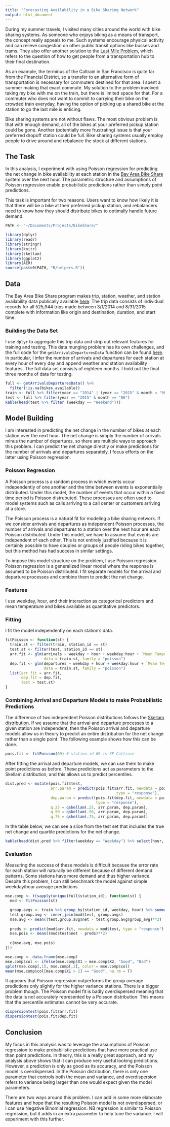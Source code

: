 ```yaml
---
title: "Forecasting Availability in a Bike Sharing Network"
output: html_document
---
```


During my summer travels, I visited many cities around the world with bike sharing systems. As someone who enjoys biking as a means of transport, the concept really appeals to me. Such systems encourage physical activity and can relieve congestion on other public transit options like busses and trams. They also offer another solution to the [Last Mile Problem](http://en.wikipedia.org/wiki/Last_mile_(transportation)), which refers to the question of how to get people from a transportation hub to their final destination.

As an example, the terminus of the Caltrain in San Francisco is quite far from the Financial District, so a transfer to an alternative form of transportation is necessary for commuters destined for that area. I spent a summer making that exact commute. My solution to the problem involved taking my bike with me on the train, but there is limited space for that. For a commuter who does not want to commit to carrying their bike on the crowded train everyday, having the option of picking up a shared bike at the station to go the last mile is enticing.

Bike sharing systems are not without flaws. The most obvious problem is that with enough demand, all of the bikes at your preferred pickup station could be gone. Another (potentially more frustrating) issue is that your preferred dropoff station could be full. Bike sharing systems usually employ people to drive around and rebalance the stock at different stations.

## The Task

In this analysis, I experiment with using Poisson regression for predicting the net change in bike availability at each station in the [Bay Area Bike Share](http://www.bayareabikeshare.com/) system over the next hour. The parametric structure and assumptions of Poisson regression enable probabilistic predictions rather than simply point predictions.

This task is important for two reasons. Users want to know how likely it is that there will be a bike at their preferred pickup station, and rebalancers need to know how they should distribute bikes to optimally handle future demand.

```r
PATH <- "~/Documents/Projects/BikeShare/"
```

```r
library(dplyr)
library(readr)
library(stringr)
library(knitr)
library(skellam)
library(ggplot2)
library(AER)
source(paste0(PATH, "R/helpers.R"))
```

## Data

The Bay Area Bike Share program makes trip, station, weather, and station availability data publically available [here](http://www.bayareabikeshare.com/open-data). The trip data consists of individual records for all 525,944 trips made between 3/1/2014 and 8/31/2015 complete with information like origin and destination, duration, and start time.

### Building the Data Set

I use `dplyr` to aggregate this trip data and strip out relevant features for training and testing. This data munging problem has its own challenges, and the full code for the `getArrivalsDeparturesData` function can be found [here](http://github.com/llefebure/bike-sharing/blob/master/R/helpers.R). In particular, I infer the number of arrivals and departures for each station at every hour of every day and append weather and station availability features. The full data set consists of eighteen months. I hold out the final three months of data for testing.

```r
full <- getArrivalsDeparturesData() %>%
  filter(!is.na(bikes_available))
train <- full %>% filter(year == "2014" | (year == "2015" & month < "06"))
test <- full %>% filter(year == "2015" & month >= "06")
kable(head(test %>% filter (weekday == "Weekend")))
```

## Model Building 

I am interested in predicting the net change in the number of bikes at each station over the next hour. The net change is simply the number of arrivals minus the number of departures, so there are multiple ways to approach this problem. I can predict the net change directly or make predictions for the number of arrivals and departures separately. I focus efforts on the latter using Poisson regression.

### Poisson Regression
A Poisson process is a random process in which events occur independently of one another and the time between events is exponentially distributed. Under this model, the number of events that occur within a fixed time period is Poisson distrubuted. These processes are often used to model systems such as calls arriving to a call center or customers arriving at a store.

The Poisson process is a natural fit for modeling a bike sharing network. If we consider arrivals and departures as independent Poisson processes, the number of arrivals and departures to a station over the next hour are each Poisson distributed. Under this model, we have to assume that events are independent of each other. This is not entirely justified because it is certainly possible to have couples or groups of people riding bikes together, but this method has had success in similar settings.

To impose this model structure on the problem, I use Poisson regression. Poisson regression is a generalized linear model where the response is assumed to be Poisson distributed. I fit separate models for the arrival and departure processes and combine them to predict the net change.

### Features

I use weekday, hour, and their interaction as categorical predictors and mean temperature and bikes available as quantitative predictors.

### Fitting

I fit the model independently on each station's data.

```r
fitPoisson <- function(st) {
  train.st <- filter(train, station_id == st)
  test.st <- filter(test, station_id == st)
  arr.fit <- glm(arrivals ~ weekday + hour + weekday:hour + `Mean TemperatureF` + bikes_available,
                 data = train.st, family = "poisson")
  dep.fit <- glm(departures ~ weekday + hour + weekday:hour + `Mean TemperatureF` + bikes_available,
                 data = train.st, family = "poisson")
  list(arr.fit = arr.fit,
       dep.fit = dep.fit,
       test = test.st)
}
```

### Combining Arrival and Departure Models to make Probabilistic Predictions

The difference of two independent Poisson distributions follows the [Skellam distribution](http://en.wikipedia.org/wiki/Skellam_distribution). If we assume that the arrival and departure processes to a given station are independent, then the Poisson arrival and departure models allow us in theory to predict an entire distribution for the net change rather than a single point. The following example shows how this can be done.

```r
pois.fit <- fitPoisson(69) # station_id 69 is SF Caltrain
```

After fitting the arrival and departure models, we can use them to make point predictions as before. These predictions act as parameters to the Skellam distribution, and this allows us to predict percentiles.

```r
dist.pred <- mutate(pois.fit$test, 
                    arr.param = predict(pois.fit$arr.fit, newdata = pois.fit$test, 
                                                 type = "response"),
                    dep.param = predict(pois.fit$dep.fit, newdata = pois.fit$test, 
                                        type = "response"),
                    q.25 = qskellam(.25, arr.param, dep.param),
                    q.50 = qskellam(.50, arr.param, dep.param),
                    q.75 = qskellam(.75, arr.param, dep.param))
```

In the table below, we can see a slice from the test set that includes the true net change and quartile predictions for the net change.

```r
kable(head(dist.pred %>% filter(weekday == "Weekday") %>% select(hour, weekday, net, q.25, q.50, q.75), 15))
```

### Evaluation

Measuring the success of these models is difficult because the error rate for each station will naturally be different because of different demand patterns. Some stations have more demand and thus higher variance. Despite this problem, I can still benchmark the model against simple weekday/hour average predictions.

```r
mse.comp <- t(sapply(unique(full$station_id), function(st) {
  mod <- fitPoisson(st)

  group.avgs <- train %>% group_by(station_id, weekday, hour) %>% summarize(group_avg = mean(net))
  test.group.avg <- inner_join(mod$test, group.avgs)
  mse.avg <- mean((test.group.avg$net - test.group.avg$group_avg)**2)
  
  preds <- predict(mod$arr.fit, newdata = mod$test, type = "response") - predict(mod$dep.fit, newdata = mod$test, type = "response")
  mse.pois <- mean((mod$test$net - preds)**2)
  
  c(mse.avg, mse.pois)
}))

mse.comp <- data.frame(mse.comp)
mse.comp$col <- ifelse(mse.comp$X1 > mse.comp$X2, "Good", "Bad")
qplot(mse.comp[,1], mse.comp[,2], color = mse.comp$col)
mean(mse.comp$col[mse.comp$X1 > 2] == "Good", na.rm = T)
```

It appears that Poisson regression outperforms the group average predictions only slightly for the higher variance stations. There is a bigger problem though. The Poisson model fit is badly overdispersed meaning that the data is not accurately represented by a Poisson distribution. This means that the percentile estimates cannot be very accurate.

```r
dispersiontest(pois.fit$arr.fit)
dispersiontest(pois.fit$dep.fit)
```

## Conclusion

My focus in this analysis was to leverage the assumptions of Poisson regression to make probabilistic predictions that have more practical use than point predictions. In theory, this is a really great approach, and my analysis above shows that it can produce very useful looking predictions. However, a prediction is only as good as its accuracy, and the Poisson model is overdispersed. In the Poisson distribution, there is only one parameter that controls both the mean and variance, and overdispersion refers to variance being larger than one would expect given the model parameters.

There are two ways around this problem. I can add in some more elaborate features and hope that the resulting Poisson model is not overdispersed, or I can use Negative Binomial regression. NB regression is similar to Poisson regression, but it adds in an extra parameter to help tune the variance. I will experiment with this further.